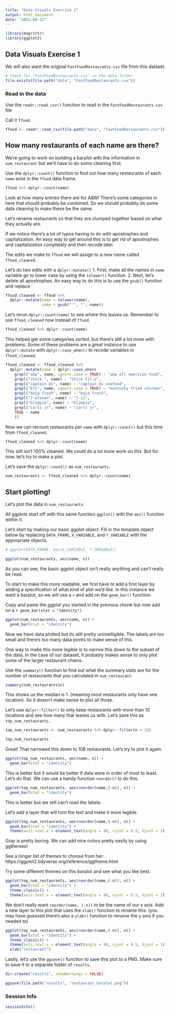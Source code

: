 ```yaml
---
title: "Data Visuals Exercise 1"
output: html_document
date: "2022-08-22"
---
```


```r
library(magrittr)
library(ggplot2)
```

## Data Visuals Exercise 1

We will also want the original `FastFoodRestaurants.csv` file from this dataset. 

```r
# Check for "FastFoodRestaurants.csv" in the data folder
file.exists(file.path("data", "FastFoodRestaurants.csv"))
```

### Read in the data 

Use the `readr::read_csv()` function to read in the `FastFoodRestaurants.csv` file

Call it `ffood`.

```r
ffood <- readr::read_csv(file.path("data", "FastFoodRestaurants.csv"))
```

## How many restaurants of each name are there? 

We're going to work on building a barplot with the information in `num_restaurant` but we'll have to do some cleaning first.

Use the `dplyr::count()` function to find out how many restaurants of each `name` exist in the `ffood` data frame. 

```r
ffood %>% dplyr::count(name)
```

Look at how many entries there are for A&W! There's some categories in here that should probably be combined. So we should probably do some data cleaning to make these be the same. 

Let's rename restaurants so that they are clumped together based on what they actually are. 

If we notice there's a lot of typos having to do with apostrophes and capitalization. An easy way to get around this is to get rid of apostrophes and capitalization completely and then recode later. 

The edits we make to `ffood` we will assign to a new name called `ffood_cleaned`. 

Let's do two edits with a `dplyr::mutate()`
1. First, make all the names in `name` variable go to lower case by using the `tolower()` function. 
2. Next, let's delete all apostrophes. An easy way to do this is to use the `gsub()` function and replace ` 

```r
ffood_cleaned <- ffood %>% 
  dplyr::mutate(name = tolower(name), 
                name = gsub("'", "", name))
```

Let's rerun ` dplyr::count(name)` to see where this leaves us. Remember to use `ffood_cleaned` now instead of `ffood`. 

```r
ffood_cleaned %>% dplyr::count(name)
```

This helped get some categories sorted, but there's still a lot more with problems. Some of these problems are a great instance to use `dplyr::mutate` with `dplyr::case_when()` to recode variables in `ffood_cleaned`. 

```r
ffood_cleaned <- ffood_cleaned %>% 
  dplyr::mutate(name = dplyr::case_when(
    grepl("a&w", name, ignore.case = TRUE) ~ "a&w all american food", 
    grepl("chick-", name) ~ "chick-fil-a",
    grepl("captain ds", name) ~ "captain ds seafood",
    grepl("kfc", name, ignore.case = TRUE) ~ "kentucky fried chicken", 
    grepl("baja fresh", name) ~ "baja fresh",
    grepl("7-eleven", name) ~ "7-11",
    grepl("blimpie", name) ~ "blimpie",
    grepl("carls jr", name) ~ "carls jr",
    TRUE ~ name
    ))
```

Now we can recount restaurants per `name` with `dplyr::count()` but this time from `ffood_cleaned`.  

```r
ffood_cleaned %>% dplyr::count(name)
```

This still isn't 100% cleaned. We could do a lot more work on this. But for now, let's try to make a plot. 


Let's save the `dplyr::count()` as `num_restaurants`. 

```r
num_restaurants <- ffood_cleaned %>% dplyr::count(name)
```

## Start plotting!

Let's plot the data in `num_restaurants`. 

All ggplots start off with this same function `ggplot()` with the `aes()` function within it. 

Let's start by making our basic ggplot object. Fill in the template object below by replacing `DATA_FRAME`, `X_VARIABLE`, and `Y_VARIABLE` with the appropriate objects. 

```r
# ggplot(DATA_FRAME, aes(X_VARIABLE, Y_VARIABLE))

ggplot(num_restaurants, aes(name, n))
```

As you can see, the basic ggplot object isn't really anything and can't really be read. 

To start to make this more readable, we first have to add a first layer by adding a specification of what kind of plot we'd like. In this instance we want a barplot, so we will use a `+` and add on the `geom_bar()` function. 

Copy and paste the ggplot you started in the previous chunk but now add on a `+ geom_bar(stat = "identity")`. 

```r
ggplot(num_restaurants, aes(name, n)) + 
  geom_bar(stat = "identity")
```
Now we have data plotted but its still pretty unintelligible. The labels are too small and there's too many data points to make sense of this. 

One way to make this more legible is to narrow this down to the subset of the data. In the case of our dataset, it probably makes sense to only plot some of the larger restaurant chains. 

Use the `summary()` function to find out what the summary stats are for the number of restaurants that you calculated in `num_restaurant`. 

```r
summary(num_restaurants$n)
```


This shows us the median is 1. (meaning most restaurants only have one location). So it doesn't make sense to plot all those.

Let's use `dplyr::filter()` to only keep restaurants with more than 10 locations and see how many that leaves us with. Let's save this as `top_num_restaurants`. 

```r
top_num_restaurants <- num_restaurants %>% dplyr::filter(n > 10)

top_num_restaurants
```

Great! That narrowed this down to 108 restaurants. Let's try to plot it again.

```r
ggplot(top_num_restaurants, aes(name, n)) + 
  geom_bar(stat = "identity")
```
This is better but it would be better if data were in order of most to least. Let's do that. 
We can use a handy function `reorder()` to do this. 

```r
ggplot(top_num_restaurants, aes(reorder(name,(-n)), n)) + 
  geom_bar(stat = "identity")
```

This is better but we still can't read the labels. 

Let's add a layer that will turn the text and make it more legible.

```r
ggplot(top_num_restaurants, aes(reorder(name,(-n)), n)) + 
  geom_bar(stat = "identity") + 
  theme(axis.text.x = element_text(angle = 90, vjust = 0.5, hjust = 1))
```

Gray is pretty boring. We can add nice colors pretty easily by using ggthemes!

See a longer list of themes to choose from her: https://ggplot2.tidyverse.org/reference/ggtheme.html

Try some different themes on this barplot and see what you like best. 

```r
ggplot(top_num_restaurants, aes(reorder(name,(-n)), n)) + 
  geom_bar(stat = "identity") + 
  theme_classic() + 
  theme(axis.text.x = element_text(angle = 90, vjust = 0.5, hjust = 1))
```
We don't really want `reorder(name, (-n))` to be the name of our x axis. Add a new layer to this plot that uses the `xlab()` function to rename this. (you may have guessed there's also a `ylab()` function to rename the y axis if you needed to)

```r
ggplot(top_num_restaurants, aes(reorder(name,(-n)), n)) + 
  geom_bar(stat = "identity") + 
  theme_classic() + 
  theme(axis.text.x = element_text(angle = 90, vjust = 0.5, hjust = 1)) + 
  xlab("restaurant")
```

Lastly, let's use the `ggsave()` function to save this plot to a PNG. Make sure to save it to a separate folder of `results`. 

```r
dir.create("results", showWarnings = FALSE)

ggsave(file.path("results", "restaurant_barplot.png"))
```

### Session Info

```r
sessionInfo()
```
